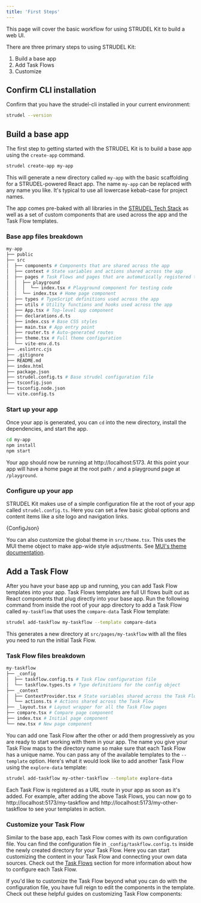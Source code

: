 ```yaml
---
title: 'First Steps'
---
```



This page will cover the basic workflow for using STRUDEL Kit to build a web UI.

There are three primary steps to using STRUDEL Kit:

1. Build a base app
2. Add Task Flows
3. Customize

## Confirm CLI installation

Confirm that you have the strudel-cli installed in your current environment:

```bash
strudel --version
```

## Build a base app

The first step to getting started with the STRUDEL Kit is to build a base app using the `create-app` command.

```bash
strudel create-app my-app
```

This will generate a new directory called `my-app` with the basic scaffolding for a STRUDEL-powered React app. The name `my-app` can be replaced with any name you like. It's typical to use all lowercase kebab-case for project names.

The app comes pre-baked with all libraries in the [STRUDEL Tech Stack](#) as well as a set of custom components that are used across the app and the Task Flow templates.

### Base app files breakdown

```py
my-app
├── public
├── src
│  ├── components # Components that are shared across the app
│  ├── context # State variables and actions shared across the app
│  ├── pages # Task Flows and pages that are automatically registered to the app router
│  │  ├── playground
│  │  │  └── index.tsx # Playground component for testing code
│  │  └── index.tsx # Home page component
│  ├── types # TypeScript definitions used across the app
│  ├── utils # Utility functions and hooks used across the app
│  ├── App.tsx # Top-level app component
│  ├── declarations.d.ts
│  ├── index.css # Base CSS styles
│  ├── main.tsx # App entry point
│  ├── router.ts # Auto-generated routes
│  ├── theme.tsx # Full theme configuration
│  └── vite-env.d.ts
├── .eslintrc.cjs
├── .gitignore
├── README.md
├── index.html
├── package.json
├── strudel.config.ts # Base strudel configuration file
├── tsconfig.json
├── tsconfig.node.json
└── vite.config.ts
```

### Start up your app

Once your app is generated, you can `cd` into the new directory, install the dependencies, and start the app.

```bash
cd my-app
npm install
npm start
```

Your app should now be running at http://localhost:5173. At this point your app will have a home page at the root path `/` and a playground page at `/playground`.

### Configure up your app

STRUDEL Kit makes use of a simple configuration file at the root of your app called `strudel.config.ts`. Here you can set a few basic global options and content items like a site logo and navigation links.

<CodeBlock language="ts" title="strudel.config.ts">
  {ConfigJson}
</CodeBlock>

You can also customize the global theme in `src/theme.tsx`. This uses the MUI theme object to make app-wide style adjustments. See [MUI's theme documentation](https://mui.com/material-ui/customization/default-theme/).

## Add a Task Flow

After you have your base app up and running, you can add Task Flow templates into your app. Task Flows templates are full UI flows built out as React components that plug directly into your base app. Run the following command from inside the root of your app directory to add a Task Flow called `my-taskflow` that uses the `compare-data` Task Flow template:

```bash
strudel add-taskflow my-taskflow --template compare-data
```

This generates a new directory at `src/pages/my-taskflow` with all the files you need to run the initial Task Flow.

### Task Flow files breakdown

```py
my-taskflow
├── _config
│  ├── taskflow.config.ts # Task Flow configuration file
│  └── taskflow.types.ts # Type definitions for the config object
├── _context
│  ├── ContextProvider.tsx # State variables shared across the Task Flow
│  └── actions.ts # Actions shared across the Task Flow
├── _layout.tsx # Layout wrapper for all the Task Flow pages
├── compare.tsx # Compare page component
├── index.tsx # Initial page component
└── new.tsx # New page component
```

You can add one Task Flow after the other or add them progressively as you are ready to start working with them in your app. The name you give your Task Flow maps to the directory name so make sure that each Task Flow has a unique name. You can pass any of the available templates to the `--template` option. Here's what it would look like to add another Task Flow using the `explore-data` template:

```bash
strudel add-taskflow my-other-taskflow --template explore-data
```

Each Task Flow is registered as a URL route in your app as soon as it's added. For example, after adding the above Task Flows, you can now go to http://localhost:5173/my-taskflow and http://localhost:5173/my-other-taskflow to see your templates in action.

### Customize your Task Flow

Similar to the base app, each Task Flow comes with its own configuration file. You can find the configuration file in `_config/taskflow.config.ts` inside the newly created directory for your Task Flow. Here you can start customizing the content in your Task Flow and connecting your own data sources. Check out the [Task Flows](#) section for more information about how to configure each Task Flow.

If you'd like to customize the Task Flow beyond what you can do with the configuration file, you have full reign to edit the components in the template. Check out these helpful guides on customizing Task Flow components:

<Grid container columnSpacing={2} rowSpacing={2} marginBottom={2}>
  <Grid item sm={4}>
    <LinkCard
      href="/strudel-kit/docs/guides/tutorials/basic-app-with-strudel/customize-taskflow"
      target="_self"
      label="Customize Your Task Flow"
    />
  </Grid>
  <Grid item sm={4}>
    <LinkCard
      href="/strudel-kit/docs/guides/combine-sections"
      target="_self"
      label="Combining Sections"
    />
  </Grid>
  <Grid item sm={4}>
    <LinkCard
      href="/strudel-kit/docs/guides/connect-task-flows-together"
      target="_self"
      label="Connecting Task Flows"
    />
  </Grid>
</Grid>
